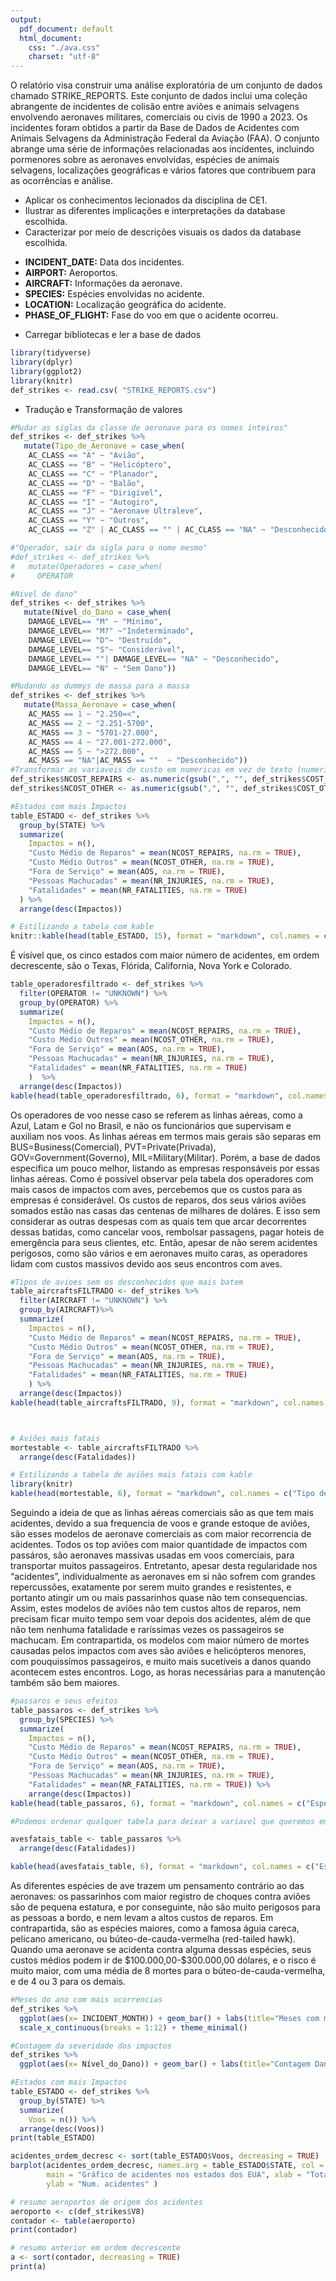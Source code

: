 ```yaml
---
output:
  pdf_document: default
  html_document:
    css: "./ava.css"
    charset: "utf-8"
---
```



\begin{center}
    \Huge Análise de acidentes com animais selvagens envolvendo aeronaves (1990-2023)
\end{center}

\vspace{1.5cm}

\begin{center}
    \Large Integrantes:
    
    João Carlos, Tomás Mello, Eric, Felipe Bragança
\end{center}

\vspace{1.5cm}

\begin{center}
    \includegraphics[width=5cm]{src/images/logo_unb.png}
\end{center}

\begin{center}
    \Large 12 de dezembro, 2023
\end{center}

\newpage

\section{\Huge Introdução}
\label{sec:Introducao}

\vspace{1.5cm}

\Large    O relatório visa construir uma análise exploratória de um conjunto de dados chamado STRIKE_REPORTS. Este conjunto de dados inclui uma coleção abrangente de incidentes de colisão entre aviões e animais selvagens envolvendo aeronaves militares, comerciais ou civis de 1990 a 2023. Os incidentes foram obtidos a partir da Base de Dados de Acidentes com Animais Selvagens da Administração Federal da Aviação (FAA). O conjunto abrange uma série de informações relacionadas aos incidentes, incluindo pormenores sobre as aeronaves envolvidas, espécies de animais selvagens, localizações geográficas e vários fatores que contribuem para as ocorrências e análise.


\vspace{1.5cm}


\section{\Huge Objetivos}
\label{sec:Objetivos}

\Large

- Aplicar os conhecimentos lecionados da disciplina de CE1.
- Ilustrar as diferentes implicações e interpretações da database escolhida.
- Caracterizar por meio de descrições visuais os dados da database escolhida.




\newpage

\section{\Huge Variáveis} 
\label{sec:Variáveis}

\vspace{1.5cm}
\large

- **INCIDENT_DATE:** Data dos incidentes.
- **AIRPORT:** Aeroportos.
- **AIRCRAFT:** Informações da aeronave.
- **SPECIES:** Espécies envolvidas no acidente.
- **LOCATION:** Localização geográfica do acidente.
- **PHASE_OF_FLIGHT:** Fase do voo em que o acidente ocorreu.


\vspace{1.5cm}

\newpage

\section{\Huge Análise} 
\label{sec:Análise}

\vspace{1cm}

\large

- Carregar bibliotecas e ler a base de dados


```r
library(tidyverse)
library(dplyr)
library(ggplot2)
library(knitr)
def_strikes <- read.csv( "STRIKE_REPORTS.csv")
```

- Tradução e Transformação de valores 
```r
#Mudar as siglas da classe de aeronave para os nomes inteiros"
def_strikes <- def_strikes %>%
   mutate(Tipo_de_Aeronave = case_when(
    AC_CLASS == "A" ~ "Avião",
    AC_CLASS == "B" ~ "Helicóptero",
    AC_CLASS == "C" ~ "Planador",
    AC_CLASS == "D" ~ "Balão",
    AC_CLASS == "F" ~ "Dirigível",
    AC_CLASS == "I" ~ "Autogiro",
    AC_CLASS == "J" ~ "Aeronave Ultraleve",
    AC_CLASS == "Y" ~ "Outros",
    AC_CLASS == "Z" | AC_CLASS == "" | AC_CLASS == "NA" ~ "Desconhecido"))

#"Operador, sair da sigla para o nome mesmo"
#def_strikes <- def_strikes %>%
#   mutate(Operadores = case_when(
#     OPERATOR

#Nivel de dano"
def_strikes <- def_strikes %>%
   mutate(Nível_do_Dano = case_when(
    DAMAGE_LEVEL== "M" ~ "Mínimo",
    DAMAGE_LEVEL== "M?" ~"Indeterminado",
    DAMAGE_LEVEL== "D"~ "Destruído",
    DAMAGE_LEVEL== "S"~ "Considerável",
    DAMAGE_LEVEL== ""| DAMAGE_LEVEL== "NA" ~ "Desconhecido",
    DAMAGE_LEVEL== "N" ~ "Sem Dano"))

#Mudando as dummys de massa para a massa
def_strikes <- def_strikes %>%
   mutate(Massa_Aeronave = case_when(
    AC_MASS == 1 ~ "2.250=<",
    AC_MASS == 2 ~ "2.251-5700",
    AC_MASS == 3 ~ "5701-27.000",
    AC_MASS == 4 ~ "27.001-272.000",
    AC_MASS == 5 ~ ">272.000",
    AC_MASS == "NA"|AC_MASS == ""  ~ "Desconhecido"))
#Transformar as variaveis de custo em numericas em vez de texto (numeric em vez de string)
def_strikes$NCOST_REPAIRS <- as.numeric(gsub(",", "", def_strikes$COST_REPAIRS))    
def_strikes$NCOST_OTHER <- as.numeric(gsub(",", "", def_strikes$COST_OTHER))  
```


\vspace{2cm}

\subsection{\LARGE Estados e quantidade de acidentes (head)} 
\label{sec:a1}

```r
#Estados com mais Impactos
table_ESTADO <- def_strikes %>%
  group_by(STATE) %>%
  summarize(
    Impactos = n(),
    "Custo Médio de Reparos" = mean(NCOST_REPAIRS, na.rm = TRUE),
    "Custo Médio Outros" = mean(NCOST_OTHER, na.rm = TRUE),
    "Fora de Serviço" = mean(AOS, na.rm = TRUE),
    "Pessoas Machucadas" = mean(NR_INJURIES, na.rm = TRUE),
    "Fatalidades" = mean(NR_FATALITIES, na.rm = TRUE)
  ) %>%
  arrange(desc(Impactos))

# Estilizando a tabela com kable
knitr::kable(head(table_ESTADO, 15), format = "markdown", col.names = c("Estado", "Impactos", "Custo Médio de Reparos", "Custo Médio Outros", "Fora de Serviço", "Pessoas Machucadas", "Fatalidades"))
```

\large É visível que, os cinco estados com maior número de acidentes, em ordem decrescente, são o Texas, Flórida, California, Nova York e Colorado. 
\newpage

\subsection{\LARGE Linhas aéreas com maior número de impactos} 
\label{sec:a2}

\vspace{1.5cm}

```r
table_operadoresfiltrado <- def_strikes %>%
  filter(OPERATOR != "UNKNOWN") %>%
  group_by(OPERATOR) %>%
  summarize(
    Impactos = n(),
    "Custo Médio de Reparos" = mean(NCOST_REPAIRS, na.rm = TRUE),
    "Custo Médio Outros" = mean(NCOST_OTHER, na.rm = TRUE),
    "Fora de Serviço" = mean(AOS, na.rm = TRUE),
    "Pessoas Machucadas" = mean(NR_INJURIES, na.rm = TRUE),
    "Fatalidades" = mean(NR_FATALITIES, na.rm = TRUE)
    )  %>%
  arrange(desc(Impactos))
kable(head(table_operadoresfiltrado, 6), format = "markdown", col.names = c("Operador", "Impactos", "Custo Médio de Reparos", "Custo Médio Outros", "Fora de Serviço", "Pessoas Machucadas", "Fatalidades"), align = c("l", "c", "c", "c", "c", "c", "c"))
```

\vspace{1.5cm}

\large Os operadores de voo nesse caso se referem as linhas aéreas, como a Azul, Latam e Gol no Brasil, e não os funcionários que supervisam e auxiliam nos voos. As linhas aéreas em termos mais gerais são separas em BUS=Business(Comercial), PVT=Private(Privada), GOV=Government(Governo), MIL=Military(Militar). Porém, a base de dados especifica um pouco melhor, listando as empresas responsáveis por essas linhas aéreas. Como é possível observar pela tabela dos operadores com mais casos de impactos com aves, percebemos que os custos para as empresas é considerável. Os custos de reparos, dos seus vários aviões somados estão nas casas das centenas de milhares de doláres. E isso sem considerar as outras despesas com as quais tem que arcar decorrentes dessas batidas, como cancelar voos, rembolsar passagens, pagar hoteis de emergência para seus clientes, etc. Então, apesar de não serem acidentes perigosos, como são vários e em aeronaves muito caras, as operadores lidam com custos massivos devido aos seus encontros com aves.

\newpage

\subsection{\LARGE Tipos de aeronaves}
\label{sec:a3}

\vspace{1cm}

```r
#Tipos de avioes sem os desconhecidos que mais batem
table_aircraftsFILTRADO <- def_strikes %>%
  filter(AIRCRAFT != "UNKNOWN") %>%
  group_by(AIRCRAFT)%>%
  summarize(
    Impactos = n(),
    "Custo Médio de Reparos" = mean(NCOST_REPAIRS, na.rm = TRUE),
    "Custo Médio Outros" = mean(NCOST_OTHER, na.rm = TRUE),
    "Fora de Serviço" = mean(AOS, na.rm = TRUE),
    "Pessoas Machucadas" = mean(NR_INJURIES, na.rm = TRUE),
    "Fatalidades" = mean(NR_FATALITIES, na.rm = TRUE)
    ) %>%
  arrange(desc(Impactos))
kable(head(table_aircraftsFILTRADO, 9), format = "markdown", col.names = c("Tipo de Aeronave", "Impactos", "Custo Médio de Reparos", "Custo Médio Outros", "Fora de Serviço", "Pessoas Machucadas", "Fatalidades"), align = c("l", "c", "c", "c", "c", "c", "c"))



# Aviões mais fatais
mortestable <- table_aircraftsFILTRADO %>%
  arrange(desc(Fatalidades))

# Estilizando a tabela de aviões mais fatais com kable
library(knitr)
kable(head(mortestable, 6), format = "markdown", col.names = c("Tipo de Aeronave", "Impactos", "Custo Médio de Reparos", "Custo Médio Outros", "Fora de Serviço", "Pessoas Machucadas", "Fatalidades"), align = c("l", "c", "c", "c", "c", "c", "c"))
```

\vspace{0.5cm} 

\large Seguindo a ideia de que as linhas aéreas comerciais são as que tem mais acidentes, devido a sua frequencia de voos e grande estoque de aviões, são esses modelos de aeronave comerciais as com maior recorrencia de acidentes. Todos os top aviões com maior quantidade de impactos com passáros, são aeronaves massivas usadas em voos comerciais, para transportar muitos passageiros. Entretanto, apesar desta regularidade nos "acidentes", individualmente as aeronaves em si não sofrem com grandes repercussões, exatamente por serem muito grandes e resistentes, e portanto atingir um ou mais passarinhos quase não tem consequencias. Assim, estes modelos de aviões não tem custos altos de reparos, nem precisam ficar muito tempo sem voar depois dos acidentes, além de que não tem nenhuma fatalidade e raríssimas vezes os passageiros se machucam. Em contrapartida, os modelos com maior número de mortes causadas pelos impactos com aves são aviões e helicópteros menores, com pouquissímos passageiros, e muito mais sucetíveis a danos quando acontecem estes encontros. Logo, as horas necessárias para a manutenção também são bem maiores.

\newpage

\subsection{\LARGE Tipos de aves} 
\label{sec:a5}

```r

#passaros e seus efeitos
table_passaros <- def_strikes %>%
  group_by(SPECIES) %>%
  summarize(
    Impactos = n(),
    "Custo Médio de Reparos" = mean(NCOST_REPAIRS, na.rm = TRUE),
    "Custo Médio Outros" = mean(NCOST_OTHER, na.rm = TRUE),
    "Fora de Serviço" = mean(AOS, na.rm = TRUE),
    "Pessoas Machucadas" = mean(NR_INJURIES, na.rm = TRUE),
    "Fatalidades" = mean(NR_FATALITIES, na.rm = TRUE)) %>%
    arrange(desc(Impactos))
kable(head(table_passaros, 6), format = "markdown", col.names = c("Espécie de Ave", "Impactos", "Custo Médio de Reparos", "Custo Médio Outros", "Fora de Serviço", "Pessoas Machucadas", "Fatalidades"), align = c("l", "c", "c", "c", "c", "c", "c"))

#Podemos ordenar qualquer tabela para deixar a variavel que queremos em ordem decrescente. Para passaros, pensei em botar na ordem dos custos de reparo, ou de fatalidades/machucados dependendo de qual seja, ou por horas que a aeronave ficou sem funcionar

avesfatais_table <- table_passaros %>%
  arrange(desc(Fatalidades))

kable(head(avesfatais_table, 6), format = "markdown", col.names = c("Espécie de Ave", "Impactos", "Custo Médio de Reparos", "Custo Médio Outros", "Fora de Serviço", "Pessoas Machucadas", "Fatalidades"), align = c("l", "c", "c", "c", "c", "c", "c"))
```
\vspace{0.5cm}

\large As diferentes espécies de ave trazem um pensamento contrário ao das aeronaves: os passarinhos com maior registro de choques contra aviões são de pequena estatura, e por conseguinte, não são muito perigosos para as pessoas a bordo, e nem levam a altos custos de reparos. Em contrapartida, são as espécies maiores, como a famosa águia careca, pelicano americano, ou búteo-de-cauda-vermelha (red-tailed hawk). Quando uma aeronave se acidenta contra alguma dessas espécies, seus custos médios podem ir de $100.000,00-$300.000,00 dólares, e o risco é muito maior, com uma média de 8 mortes para o búteo-de-cauda-vermelha, e de 4 ou 3 para os demais.

\subsection{\LARGE Meses do ano com maior ocorrência de impactos} 
\label{sec:a6}


```r
#Meses do ano com mais ocorrencias 
def_strikes %>%
  ggplot(aes(x= INCIDENT_MONTH)) + geom_bar() + labs(title="Meses com mais acidentes", x="Meses", y="Ocorrencias")  +
  scale_x_continuous(breaks = 1:12) + theme_minimal()
```

\subsection{\LARGE Severidade dos impactos causados nas aeronaves} 
\label{sec:a1}

\vspace{1.5cm}

```r
#Contagem da severidade dos impactos
def_strikes %>%
  ggplot(aes(x= Nível_do_Dano)) + geom_bar() + labs(title="Contagem Dano", x="Severidade", y="Ocorrencias")
```

```r
#Estados com mais Impactos
table_ESTADO <- def_strikes %>%
  group_by(STATE) %>%
  summarize(
    Voos = n()) %>%
  arrange(desc(Voos))
print(table_ESTADO)
```

```r
acidentes_ordem_decresc <- sort(table_ESTADO$Voos, decreasing = TRUE)
barplot(acidentes_ordem_decresc, names.arg = table_ESTADO$STATE, col = "skyblue", 
        main = "Gráfico de acidentes nos estados dos EUA", xlab = "Total de Acidentes nos estados ", 
        ylab = "Num. acidentes" ) 
```


```r
# resumo aeroportos de origem dos acidentes
aeroporto <- c(def_strikes$V8)
contador <- table(aeroporto)
print(contador)
```


```r
# resumo anterior em ordem decrescente
a <- sort(contador, decreasing = TRUE)
print(a)
```



